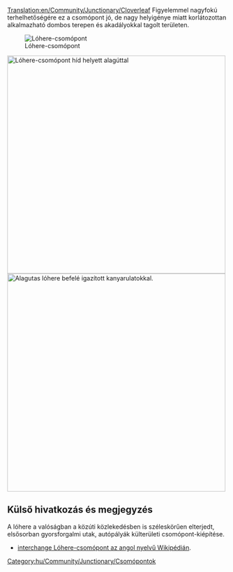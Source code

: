 [[Translation:en/Community/Junctionary/Cloverleaf]]
{{hu/Community/Junctionary/Csomópontmenü}}
Figyelemmel nagyfokú terhelhetőségére ez a csomópont jó, de nagy helyigénye miatt korlátozottan alkalmazható dombos terepen és akadályokkal tagolt területen.

[[File:en/Community/Junctionary/Cloverleaf.png|none|frame|Lóhere-csomópont]]

{{hu/Community/Junctionary/Csomópontok tulajdonságai|Olcsó|1|0|1|1|0|0|0|1|0|1|1|0|Vonat lerobbanása csak egy pályára és a balra kanyarodó forgalomra hat.|
*Négynél több vonat egyidejű kezelésére képes.
*Éles ívek nélküli megépítése hatalmas területet foglal el.
*A hurkokat és az átlós elágazókat építsük a vonatainknál hosszabbra, így várakozó vonat a fővonal forgalmát nem akasztja meg.
*Ha híd használata lassítaná a vonatokat, építsünk alagutakat.
*Szükség esetén átalakíthatjuk [[hu/Community/Junctionary/Csomópont/Bújtatott|bújtatott csomóponttá]].
*Terület: 10 x 10
*Ahhoz, hogy a csomópont tizenkét egységből álló (értsd: hat mezőnyi hosszú) vonat fogadására teljesen képessé váljon, a lóhere minden oldalát 2 mezőnyi hosszúságúra építsük úgy, hogy a lóherét a csomópont közepétől három mezőnyi távolságra kezdjük.
*Általános megfogalmazással: a lóhere fogadóképessége 7*n (n a lóherelevél oldalhossza). A lóhere építését a csomópont közepétől 2*n-1 távolságra kezdjük.
}}
[[File:en/Community/Junctionary/Cloverleaf with tunnels.png|none|thumb|500px|Lóhere-csomópont híd helyett alagúttal]]
[[File:en/Community/Junctionary/Cloverleaf inward corners.png|none|thumb|500px|Alagutas lóhere befelé igazított kanyarulatokkal.]]

==Külső hivatkozás és megjegyzés==
A lóhere a valóságban a közúti közlekedésben is széleskörűen elterjedt, elsősorban gyorsforgalmi utak, autópályák külterületi csomópont-kiépítése.
*[https://www.wikipedia.org/wiki/Cloverleaf interchange Lóhere-csomópont az angol nyelvű Wikipédián].

[[Category:hu/Community/Junctionary/Csomópontok]]